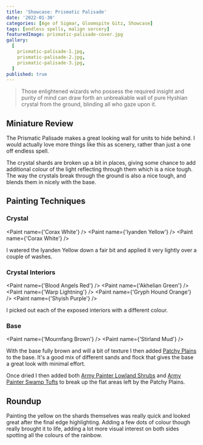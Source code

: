 ```yaml
---
title: 'Showcase: Prismatic Palisade'
date: '2022-01-30'
categories: [Age of Sigmar, Gloomspite Gitz, Showcase]
tags: [endless spells, malign sorcery]
featuredImage: prismatic-palisade-cover.jpg
gallery:
  [
    prismatic-palisade-1.jpg,
    prismatic-palisade-2.jpg,
    prismatic-palisade-3.jpg,
  ]
published: true
---
```


> Those enlightened wizards who possess the required insight and purity of mind can draw forth an unbreakable wall of
> pure Hyshian crystal from the ground, blinding all who gaze upon it.

## Miniature Review

The Prismatic Palisade makes a great looking wall for units to hide behind. I would actually love more things like this
as scenery, rather than just a one off endless spell.

The crystal shards are broken up a bit in places, giving some chance to add additional colour of the light reflecting
through them which is a nice tough. The way the crystals break through the ground is also a nice tough, and blends them
in nicely with the base.

## Painting Techniques

### Crystal
<Paint name={'Corax White'} />
<Paint name={'Iyanden Yellow'} />
<Paint name={'Corax White'} />

I watered the Iyanden Yellow down a fair bit and applied it very lightly over a couple of washes.

### Crystal Interiors
<Paint name={'Blood Angels Red'} />
<Paint name={'Akhelian Green'} />
<Paint name={'Warp Lightning'} />
<Paint name={'Gryph Hound Orange'} />
<Paint name={'Shyish Purple'} />

I picked out each of the exposed interiors with a different colour.

### Base
<Paint name={'Mournfang Brown'} />
<Paint name={'Stirland Mud'} />

With the base fully brown and will a bit of texture I then added
[Patchy Plains](https://www.geekgamingscenics.com/collections/base-ready-range/products/lukes-aps-base-ready-patchy-plains)
to the base. It's a good mix of different sands and flock that gives the base a great look with minimal effort.

Once dried I then added both [Army Painter Lowland Shrubs](https://www.amazon.co.uk/gp/product/B086MBW9R9) and
[Army Painter Swamp Tufts](https://www.amazon.co.uk/gp/product/B07R8GZQYR) to break up the flat areas left by the
Patchy Plains.

## Roundup

Painting the yellow on the shards themselves was really quick and looked great after the final edge highlighting. Adding
a few dots of colour though really brought it to life, adding a lot more visual interest on both sides spotting all the
colours of the rainbow.